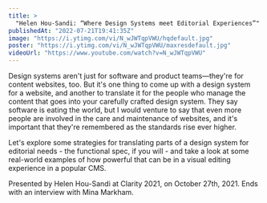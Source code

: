 ```yaml
---
title: >
  "Helen Hou-Sandi: “Where Design Systems meet Editorial Experiences”"
publishedAt: "2022-07-21T19:41:35Z"
image: "https://i.ytimg.com/vi/N_wJWTqpVWU/hqdefault.jpg"
poster: "https://i.ytimg.com/vi/N_wJWTqpVWU/maxresdefault.jpg"
videoUrl: "https://www.youtube.com/watch?v=N_wJWTqpVWU"
---
```


Design systems aren't just for software and product teams—they're for content websites, too. But it's one thing to come up with a design system for a website, and another to translate it for the people who manage the content that goes into your carefully crafted design system. They say software is eating the world, but I would venture to say that even more people are involved in the care and maintenance of websites, and it's important that they're remembered as the standards rise ever higher.

Let's explore some strategies for translating parts of a design system for editorial needs - the functional spec, if you will - and take a look at some real-world examples of how powerful that can be in a visual editing experience in a popular CMS.

Presented by Helen Hou-Sandi at Clarity 2021, on October 27th, 2021. Ends with an interview with Mina Markham.
